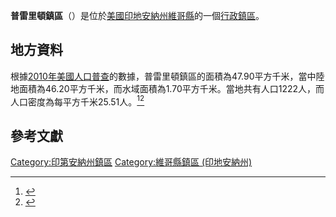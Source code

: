 {{noteTA
|G1=USState
|G2=地名
|G3=Unit
}}
{{Infobox settlement
|official_name            = 普雷里頓鎮區
|native_name = Prairieton Township
|settlement_type          = [[行政鎮區|行政鎮區]]
|image_skyline            = 
|imagesize                = 
|image_map                = Map highlighting Prairieton Township, Vigo County, Indiana.svg
|mapsize                  = 250px
|pushpin_map  =USA Indiana
|pushpin_label = 普雷里頓鎮區
|pushpin_label_position   = top
|pushpin_map_caption      = 普雷里頓鎮區在印地安納州的位置
|subdivision_type         = [[世界政區索引|國家]]
|subdivision_type1        = [[美国州份|州份]]
|subdivision_type2        = [[印地安納州行政区划|縣]]
|subdivision_name         = [[美国|美国]]
|subdivision_name1        = [[印地安納州|印地安納州]]
|subdivision_name2        = [[維哥縣_(印地安納州)|維哥縣]]
|elevation_ft             = 459
|elevation_m              = 140
|timezone                 = [[北美东部時區|北美东部時區]]
|area_total_km2           = 47.90
|area_land_km2            = 46.20
|area_water_km2           = 1.70
|area_total_sq_mi         = 
|area_land_sq_mi          = 
|area_water_sq_mi         = 
|population_as_of         = [[2010年美國人口普查|2010]]
|population_footnotes     = 
|population_total         = 1222
|population_density_km2   = auto
|population_density_sq_mi = auto
|utc_offset               = -5
|coordinates              = {{coord|39|21|33|N|87|30|11|W|type:city_region:US-AL_source:GNS-enwiki|display=inline,title}}
| coor_pinpoint           = 
| coordinates_footnotes   = 
|timezone_DST             = EDT
|utc_offset_DST           = -4
|postal_code_type         = [[美國郵區編號|郵區編號]]
|postal_code              = 47870
|area_code                = {{link-en|电话区号812|Area code 812|812}}
|blank_name = [[地名信息系统|GNIS ID]]
|blank_info = 453775
}}
'''普雷里頓鎮區'''（{{lang-en|Prairieton Township}}）是位於[[美國|美國]][[印地安納州|印地安納州]][[維哥縣_(印地安納州)|維哥縣]]的一個[[行政鎮區|行政鎮區]]。

== 地方資料 ==
根據[[2010年美國人口普查|2010年美國人口普查]]的數據，普雷里頓鎮區的面積為47.90平方千米，當中陸地面積為46.20平方千米，而水域面積為1.70平方千米。當地共有人口1222人，而人口密度為每平方千米25.51人。<ref name="GR8">{{cite web|url=http://factfinder2.census.gov|publisher=[[美国人口调查局|美国人口调查局]]|accessdate=2011-05-14|title=American FactFinder|archive-date=2013-09-11|archive-url=https://web.archive.org/web/20130911234518/http://factfinder2.census.gov/|dead-url=no}}</ref><ref>{{cite web|url=https://www.citypopulation.de/en/usa/indiana/admin/|title=USA: Indiana (Counties and Townships) - City Population|access-date=2020-08-31|archive-date=2020-04-22|archive-url=https://web.archive.org/web/20200422090607/https://www.citypopulation.de/en/usa/indiana/admin/|dead-url=no}}</ref>

== 參考文獻 ==
{{reflist}}

{{維哥縣 (印地安納州)}}

{{DEFAULTSORT:Prairieton Township}}
[[Category:印第安納州鎮區|Category:印第安納州鎮區]]
[[Category:維哥縣鎮區_(印地安納州)|Category:維哥縣鎮區 (印地安納州)]]

{{Indiana-geo-stub}}